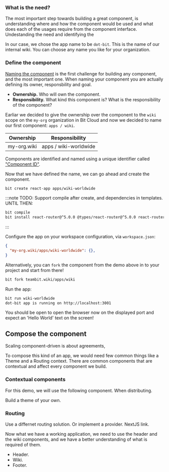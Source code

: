 
### What is the need?
The most important step towards building a great component, is understanding where and how the component would be used and what does each of the usages require from the component
interface. Undestanding the need and identifying the 

In our case, we chose the app name to be `dot-bit`. This is the name of our internal wiki. You can choose any name you like for your organization.

### Define the component

[Naming the component](/) is the first challenge for building any component, and the most important one. When naming your component you are actually defining its owner, 
responsbility and goal.

- **Ownership.** Who will own the component. 
- **Responsibility.** What kind this component is? What is the responsibility of the component?

Earliar we decided to give the ownership over the component to the `wiki` scope on the `my-org` organization in Bit Cloud and now we decided to name 
our first component: `apps / wiki`.

| Ownership      | Responsibility           |
|----------------|--------------------------|
| my-org.wiki    | apps / wiki-worldwide    |

Components are identified and named using a unique identifier called ["Component ID"](/components/component-id).

Now that we have defined the name, we can go ahead and create the component. 

```bash
bit create react-app apps/wiki-worldwide
```

:::note
TODO: Support compile after create, and dependencies in templates. UNTIL THEN:
```bash
bit compile
bit install react-router@^5.0.0 @types/react-router@^5.0.0 react-router-dom@^5.0.0 @types/react-router-dom@^5.0.0
```
:::

Configure the app on your workspace configuration, via `workspace.json`:
```json
{
  "my-org.wiki/apps/wiki-worldwide": {},
}
```

<!-- TODO: guy automate app loading -->

Alternatively, you can `fork` the component from the demo above in to your project and start from there! 
```bash
bit fork teambit.wiki/apps/wiki
```

<!-- TODO: david to deliver on fork -->

Run the app:
```bash
bit run wiki-worldwide
dot-bit app is running on http://localhost:3001
```

You should be open to open the browser now on the displayed port and expect an 'Hello World' text on the screen!

## Compose the component

Scaling component-driven is about agreements, 
 
To compose this kind of an app, we would need few common things like a Theme and a Routing context.
There are common components that are contextual and affect every component we build.

### Contextual components

For this demo, we will use the following component. When distributing.

<!-- TODO: Kutner. include the theme provider -->

Build a theme of your own.

### Routing

<ComponentCardGroup components={contexts} />

<!-- TODO: Kutner. include the routing provider -->

Use a differnet routing solution. Or implement a provider. 
NextJS link.


Now what we have a working application, we need to use the header and the wiki components, and we have a better understanding of what
is required of them.

- Header.
- Wiki.
- Footer.
